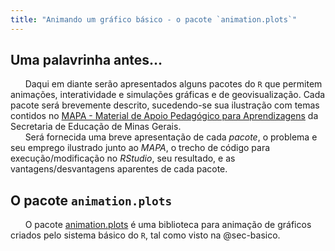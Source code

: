 ```yaml
---
title: "Animando um gráfico básico - o pacote `animation.plots`"
---
```


## Uma palavrinha antes...

|       Daqui em diante serão apresentados alguns pacotes do `R` que permitem animações, interatividade e simulações gráficas e de geovisualização. Cada pacote será brevemente descrito, sucedendo-se sua ilustração com temas contidos no [MAPA - Material de Apoio Pedagógico para Aprendizagens](https://seliga.educacao.mg.gov.br/cardenos-mapa) da Secretaria de Educação de Minas Gerais. 

|       Será fornecida uma breve apresentação de cada *pacote*, o problema e seu emprego ilustrado junto ao *MAPA*, o trecho de código para execução/modificação no *RStudio*, seu resultado, e as vantagens/desvantagens aparentes de cada pacote. 

## O pacote `animation.plots`

|       O pacote [animation.plots](https://cran.r-project.org/web/packages/anim.plots/index.html) é uma biblioteca para animação de gráficos criados pelo sistema básico do `R`, tal como visto na @sec-basico. 